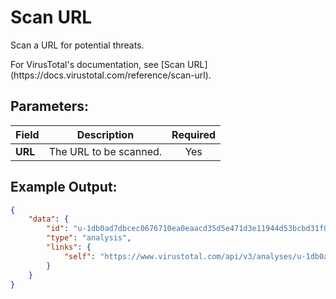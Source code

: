 
# Scan URL

Scan a URL for potential threats.

<Callout type="info">
	For VirusTotal's documentation, see [Scan URL](https://docs.virustotal.com/reference/scan-url).
</Callout>

## Parameters:

| Field       | Description                                                                                 | Required |
| ----------- | ------------------------------------------------------------------------------------------- | :------: |
| **URL**     | The URL to be scanned.                                                                      |   Yes    |

## Example Output:

```json
{
    "data": {
        "id": "u-1db0ad7dbcec0676710ea0eaacd35d5e471d3e11944d53bcbd31f0cbd11bce31-1717327563",
        "type": "analysis",
        "links": {
            "self": "https://www.virustotal.com/api/v3/analyses/u-1db0ad7dbcec0676710ea0eaacd35d5e471d3e11944d53bcbd31f0cbd11bce31-1717327563"
        }
    }
}
